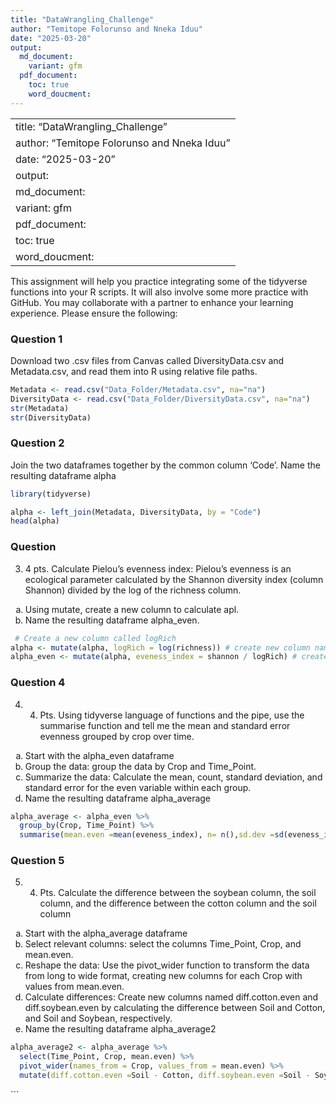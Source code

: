 ```yaml
---
title: "DataWrangling_Challenge"
author: "Temitope Folorunso and Nneka Iduu"
date: "2025-03-20"
output: 
  md_document:
    variant: gfm
  pdf_document:
    toc: true
    word_doucment:
---
```


---
title: "DataWrangling_Challenge"
author: "Temitope Folorunso and Nneka Iduu"
date: "2025-03-20"
output: 
  md_document:
    variant: gfm
  pdf_document:
    toc: true
    word_doucment:
---
This assignment will help you practice integrating some of the tidyverse functions into your R scripts. It will also involve some more practice with GitHub. You may collaborate with a partner to enhance your learning experience. Please ensure the following:

### Question 1
Download two .csv files from Canvas called DiversityData.csv and Metadata.csv, and read them into R using relative file paths.
```r
Metadata <- read.csv("Data_Folder/Metadata.csv", na="na") 
DiversityData <- read.csv("Data_Folder/DiversityData.csv", na="na")
str(Metadata)
str(DiversityData)
```

### Question 2 
Join the two dataframes together by the common column ‘Code’. Name the resulting dataframe alpha
```r
library(tidyverse)

alpha <- left_join(Metadata, DiversityData, by = "Code")
head(alpha)
```
### Question  
3.	4 pts. Calculate Pielou’s evenness index: Pielou’s evenness is an ecological parameter calculated by the Shannon diversity index (column Shannon) divided by the log of the richness column. 
a.	Using mutate, create a new column to calculate apl. 
b.	Name the resulting dataframe alpha_even.

```r
 # Create a new column called logRich
alpha <- mutate(alpha, logRich = log(richness)) # create new column named logRich that has the log of richness  # creating a new column of the log richness
alpha_even <- mutate(alpha, eveness_index = shannon / logRich) # create new column named Pielou’s evenness index that has the log of richness  
```
### Question 4
4.	4. Pts. Using tidyverse language of functions and the pipe, use the summarise function and tell me the mean and standard error evenness grouped by crop over time.
a.	Start with the alpha_even dataframe
b.	Group the data: group the data by Crop and Time_Point.
c.	Summarize the data: Calculate the mean, count, standard deviation, and standard error for the even variable within each group.
d.	Name the resulting dataframe alpha_average

```r
alpha_average <- alpha_even %>% 
  group_by(Crop, Time_Point) %>% 
  summarise(mean.even =mean(eveness_index), n= n(),sd.dev =sd(eveness_index),std.err =sd.dev/sqrt(n))
```
### Question 5
5.	4. Pts. Calculate the difference between the soybean column, the soil column, and the difference between the cotton column and the soil column
a.	Start with the alpha_average dataframe
b.	Select relevant columns: select the columns Time_Point, Crop, and mean.even.
c.	Reshape the data: Use the pivot_wider function to transform the data from long to wide format, creating new columns for each Crop with values from mean.even.
d.	Calculate differences: Create new columns named diff.cotton.even and diff.soybean.even by calculating the difference between Soil and Cotton, and Soil and Soybean, respectively.
e.	Name the resulting dataframe alpha_average2
```r
alpha_average2 <- alpha_average %>% 
  select(Time_Point, Crop, mean.even) %>% 
  pivot_wider(names_from = Crop, values_from = mean.even) %>% 
  mutate(diff.cotton.even =Soil - Cotton, diff.soybean.even =Soil - Soybean )
```


```

